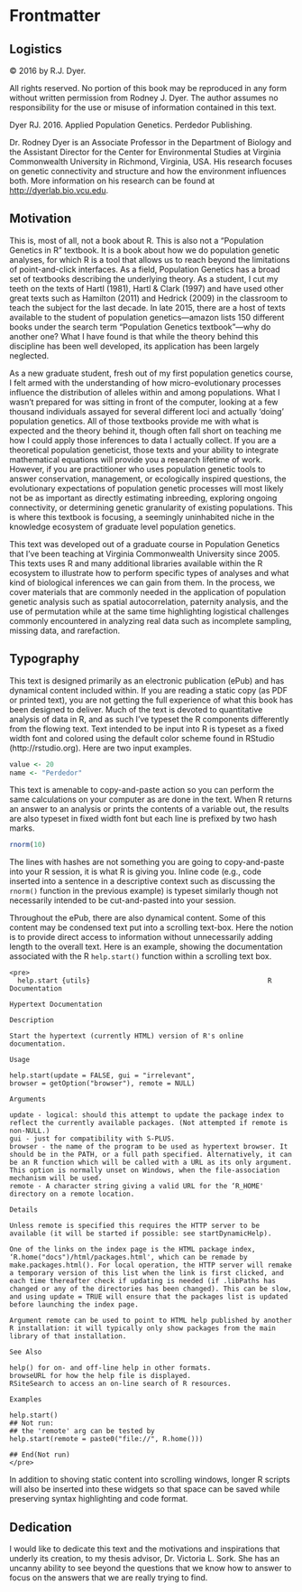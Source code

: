 # Frontmatter {-}

## Logistics {-}


&copy; 2016 by R.J. Dyer. 

All rights reserved.  No portion of this book may be reproduced in any form without written permission from Rodney J. Dyer.  The author assumes no responsibility for the use or misuse of information contained in this text.

<!-- ISBN: `X-XXXXXXX-XX-X`

ISBN-13: `XXX-X-XXXXXX-XX-X`  -->

Dyer RJ.  2016.  Applied Population Genetics. Perdedor Publishing.  <!-- `XXX`pgs. -->

Dr. Rodney Dyer is an Associate Professor in the Department of Biology and the Assistant Director for the Center for Environmental Studies at Virginia Commonwealth University in Richmond, Virginia, USA.  His research focuses on genetic connectivity and structure and how the environment influences both.  More information on his research can be found at [http://dyerlab.bio.vcu.edu](http://dyerlab.bio.vcu.edu).




## Motivation {-}

This is, most of all, not a book about R.  This is also not a "Population Genetics in R" textbook.  It is a book about how we do population genetic analyses, for which R is a tool that allows us to reach beyond the limitations of point-and-click interfaces. As a field, Population Genetics has a broad set of textbooks describing the underlying theory.  As a student, I cut my teeth on the texts of Hartl (1981), Hartl & Clark (1997) and have used other great texts such as Hamilton (2011) and Hedrick (2009) in the classroom to teach the subject for the last decade.  In late 2015, there are a host of texts available to the student of population genetics—amazon lists 150 different books under the search term “Population Genetics textbook"—why do another one?  What I have found is that while the theory behind this discipline has been well developed, its application has been largely neglected.  

As a new graduate student, fresh out of my first population genetics course, I felt armed with the understanding of how micro-evolutionary processes influence the distribution of alleles within and among populations.  What I wasn't prepared for was sitting in front of the computer, looking at a few thousand individuals assayed for several different loci and actually ‘doing' population genetics.  All of those textbooks provide me with what is expected and the theory behind it, though often fall short on teaching me how I could apply those inferences to data I actually collect.  If you are a theoretical population geneticist, those texts and your ability to integrate mathematical equations will provide you a research lifetime of work.  However, if you are practitioner who uses population genetic tools to answer conservation, management, or ecologically inspired questions, the evolutionary expectations of population genetic processes will most likely not be as important as directly estimating inbreeding, exploring ongoing connectivity, or determining genetic granularity of existing populations.  This is where this textbook is focusing, a seemingly uninhabited niche in the knowledge ecosystem of graduate level population genetics.

This text was developed out of a graduate course in Population Genetics that I've been teaching at Virginia Commonwealth University since 2005.  This texts uses R and many additional libraries available within the R ecosystem to illustrate how to perform specific types of analyses and what kind of biological inferences we can gain from them.  In the process, we cover materials that are commonly needed in the application of population genetic analysis such as spatial autocorrelation, paternity analysis, and the use of permutation while at the same time highlighting logistical challenges commonly encountered in analyzing real data such as incomplete sampling, missing data, and rarefaction.

## Typography {-}

This text is designed primarily as an electronic publication (ePub) and has dynamical content included within.  If you are reading a static copy (as PDF or printed text), you are not getting the full experience of what this book has been designed to deliver.  Much of the text is devoted to quantitative analysis of data in R, and as such I've typeset the R components differently from the flowing text.  Text intended to be input into R is typeset as a fixed width font and colored using the default color scheme found in RStudio (http://rstudio.org).  Here are two input examples.

```r
value <- 20
name <- "Perdedor"
```


This text is amenable to copy-and-paste action so you can perform the same calculations on your computer as are done in the text.  When R returns an answer to an analysis or prints the contents of a variable out, the results are also typeset in fixed width font but each line is prefixed by two hash marks.  


```r
rnorm(10)
```

The lines with hashes are not something you are going to copy-and-paste into your R session, it is what R is giving you.  Inline code (e.g., code inserted into a sentence in a descriptive context such as discussing the `rnorm()` function in the previous example) is typeset similarly though not necessarily intended to be cut-and-pasted into your session.  

Throughout the ePub, there are also dynamical content.  Some of this content may be condensed text put into a scrolling text-box.  Here the notion is to provide direct access to information without unnecessarily adding length to the overall text.  Here is an example, showing the documentation associated with the R `help.start()` function within a scrolling text box.

```block
<pre>
  help.start {utils}  											R Documentation

Hypertext Documentation

Description

Start the hypertext (currently HTML) version of R's online documentation.

Usage

help.start(update = FALSE, gui = "irrelevant",
browser = getOption("browser"), remote = NULL)

Arguments

update - logical: should this attempt to update the package index to reflect the currently available packages. (Not attempted if remote is non-NULL.)
gui - just for compatibility with S-PLUS.
browser - the name of the program to be used as hypertext browser. It should be in the PATH, or a full path specified. Alternatively, it can be an R function which will be called with a URL as its only argument. This option is normally unset on Windows, when the file-association mechanism will be used.
remote - A character string giving a valid URL for the ‘R_HOME' directory on a remote location.

Details

Unless remote is specified this requires the HTTP server to be available (it will be started if possible: see startDynamicHelp).

One of the links on the index page is the HTML package index, ‘R.home("docs")/html/packages.html', which can be remade by make.packages.html(). For local operation, the HTTP server will remake a temporary version of this list when the link is first clicked, and each time thereafter check if updating is needed (if .libPaths has changed or any of the directories has been changed). This can be slow, and using update = TRUE will ensure that the packages list is updated before launching the index page.

Argument remote can be used to point to HTML help published by another R installation: it will typically only show packages from the main library of that installation.

See Also

help() for on- and off-line help in other formats.
browseURL for how the help file is displayed.
RSiteSearch to access an on-line search of R resources.

Examples

help.start()
## Not run: 
## the 'remote' arg can be tested by
help.start(remote = paste0("file://", R.home()))

## End(Not run)
</pre>
```


In addition to shoving static content into scrolling windows, longer R scripts will also be inserted into these widgets so that space can be saved while preserving syntax highlighting and code format.



## Dedication {-}

I would like to dedicate this text and the motivations and inspirations that underly its creation, to my thesis advisor, Dr. Victoria L. Sork.  She has an uncanny ability to see beyond the questions that we know how to answer to focus on the answers that we are really trying to find.

